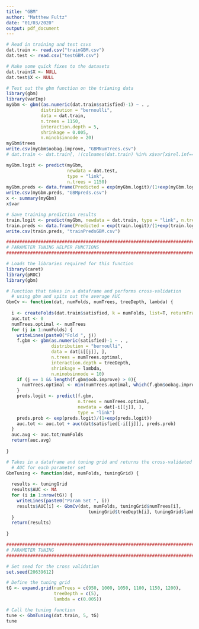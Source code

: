 ```yaml
---
title: "GBM"
author: "Matthew Fultz"
date: "01/03/2020"
output: pdf_document
---
```


```r
# Read in training and test csvs
dat.train <- read.csv("trainGBM.csv")
dat.test <- read.csv("testGBM.csv")

# Make some quick fixes to the datasets
dat.train$X <- NULL
dat.test$X <- NULL
```


```r
# Test out the gbm function on the trianing data
library(gbm)
library(varImp)
myGbm <- gbm((as.numeric(dat.train$satisfied)-1) ~ . ,
             distribution = "bernoulli",
             data = dat.train,
             n.trees = 1150,
             interaction.depth = 5,
             shrinkage = 0.005,
             n.minobsinnode = 20)
myGbm$trees
write.csv(myGbm$oobag.improve, "GBMNumTrees.csv")
# dat.train <- dat.train[, !(colnames(dat.train) %in% x$var[x$rel.inf==0])]

myGbm.logit <- predict(myGbm, 
                       newdata = dat.test, 
                       type = "link", 
                       n.trees = 1150)
myGbm.preds <- data.frame(Predicted = exp(myGbm.logit)/(1+exp(myGbm.logit)))
write.csv(myGbm.preds, "GBMpreds.csv")
x <- summary(myGbm)
x$var

# Save training prediction results
train.logit <- predict(myGbm, newdata = dat.train, type = "link", n.trees = 1000)
train.preds <- data.frame(Predicted = exp(train.logit)/(1+exp(train.logit)))
write.csv(train.preds, "trainPredsGBM.csv")
```


```r
#################################################################################
# PARAMETER TUNING HELPER FUNCTIONS
#################################################################################

# Loads the libraries required for this function
library(caret)
library(pROC)
library(gbm)

# Function that takes in a dataframe and performs cross-validation
  # using gbm and spits out the average AUC
GbmCv <- function(dat, numFolds, numTrees, treeDepth, lambda) {
  
  i <- createFolds(dat.train$satisfied, k = numFolds, list=T, returnTrain = T)
  auc.tot <- 0
  numTrees.optimal <- numTrees
  for (j in 1:numFolds) {
    writeLines(paste0("Fold ", j))
    f.gbm <- gbm(as.numeric(satisfied)-1 ~ . ,
                 distribution = "bernoulli",
                 data = dat[i[[j]], ],
                 n.trees = numTrees.optimal,
                 interaction.depth = treeDepth,
                 shrinkage = lambda,
                 n.minobsinnode = 10)
    if (j == 1 && length(f.gbm$oob.improve) > 0){
      numTrees.optimal <- min(numTrees.optimal, which(f.gbm$oobag.improve<=0)[1])
    }
    preds.logit <- predict(f.gbm, 
                           n.trees = numTrees.optimal,
                           newdata = dat[-i[[j]], ], 
                           type = "link")
    preds.prob <- exp(preds.logit)/(1+exp(preds.logit))
    auc.tot <- auc.tot + auc(dat$satisfied[-i[[j]]], preds.prob)
  }
  auc.avg <- auc.tot/numFolds
  return(auc.avg)
  
}

# Takes in a dataframe and tuning grid and returns the cross-validated
  # AUC for each parameter set
GbmTuning <- function(dat, numFolds, tuningGrid) {
  
  results <- tuningGrid
  results$AUC <- NA
  for (i in 1:nrow(tG)) {
    writeLines(paste0("Param Set ", i))
    results$AUC[i] <- GbmCv(dat, numFolds, tuningGrid$numTrees[i], 
                               tuningGrid$treeDepth[i], tuningGrid$lambda[i])
  }
  return(results)
  
}

#################################################################################
# PARAMETER TUNING
#################################################################################

# Set seed for the cross validation
set.seed(20639612)

# Define the tuning grid
tG <- expand.grid(numTrees = c(950, 1000, 1050, 1100, 1150, 1200), 
                  treeDepth = c(5), 
                  lambda = c(0.005))

# Call the tuning function
tune <- GbmTuning(dat.train, 5, tG)
tune


```


